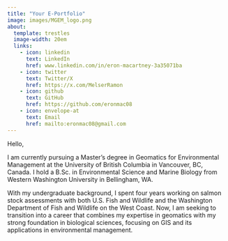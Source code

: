 ```yaml
---
title: "Your E-Portfolio"
image: images/MGEM_logo.png
about:
  template: trestles
  image-width: 20em
  links: 
    - icon: linkedin
      text: LinkedIn
      href: www.linkedin.com/in/eron-macartney-3a35071ba
    - icon: twitter
      text: Twitter/X
      href: https://x.com/MelserRamon
    - icon: github
      text: GitHub
      href: https://github.com/eronmac08
    - icon: envelope-at
      text: Email
      href: mailto:eronmac08@gmail.com
---
```


Hello,

I am currently pursuing a Master’s degree in Geomatics for Environmental Management at the University of British Columbia in Vancouver, BC, Canada. I hold a B.Sc. in Environmental Science and Marine Biology from Western Washington University in Bellingham, WA.

With my undergraduate background, I spent four years working on salmon stock assessments with both U.S. Fish and Wildlife and the Washington Department of Fish and Wildlife on the West Coast. Now, I am seeking to transition into a career that combines my expertise in geomatics with my strong foundation in biological sciences, focusing on GIS and its applications in environmental management.
